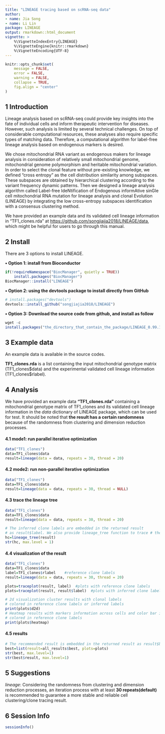 ---
title: "LINEAGE tracing based on scRNA-seq data"
author: 
- name: Jia Song
- name: Li Lin
package: LINEAGE
output: rmarkdown::html_document
vignette: >
    %\VignetteIndexEntry{LINEAGE}
    %\VignetteEngine{knitr::rmarkdown}
    %\VignetteEncoding{UTF-8}
---

```{r setup, include=FALSE}
knitr::opts_chunk$set(
    message = FALSE,
    error = FALSE,
    warning = FALSE,
    collapse = TRUE,
    fig.align = "center"
)
```

## 1 Introduction

Lineage analysis based on scRNA-seq could provide key insights into the fate of individual cells and inform therapeutic intervention for diseases. However, such analysis is limited by several technical challenges. On top of considerable computational resources, these analyses also require specific types of matching data. Therefore, a computational algorithm for label-free lineage analysis based on endogenous markers is desired.

We chose mitochondrial RNA variant as endogenous makers for lineage analysis in consideration of relatively small mitochondrial genome, mitochondrial genome polymorphism and heritable mitochondrial variation. In order to select the clonal feature without pre-existing knowledge, we defined “cross entropy” as the cell distribution similarity among subspaces. These subspaces are obtained by hierarchical clustering according to the variant frequency dynamic patterns. Then we designed a lineage analysis algorithm called Label-free IdeNtification of Endogenous informAtive sinGle cell mitochondrial RNA mutation for lineage analysis and clonal Evolution (LINEAGE) by integrating the low cross-entropy subspaces identification with a consensus clustering method.

We have provided an example data and its validated cell lineage information in “TF1_clones.rda” at <https://github.com/songjiajia2018/LINEAGE/data>, which might be helpful for users to go through this manual.

## 2 Install

There are 3 options to install LINEAGE. 

**• Option 1: install from Bioconductor**
```{r option1, eval=FALSE}
if(!requireNamespace("BiocManager", quietly = TRUE))
    install.packages("BiocManager")
BiocManager::install("LINEAGE")
```

**• Option 2: using the devtools package to install directly from GitHub**
```{r option2, eval=FALSE}
# install.packages("devtools")
devtools::install_github("songjiajia2018/LINEAGE")
```

**• Option 3: Download the source code from github, and install as follow**
```{r option3, eval=FALSE}
wget -c 
install.packages("the_directory_that_contain_the_package/LINEAGE_0.99.1.tar.gz",repos=NULL,type="source")
```

## 3 Example data

An example data is available in the source codes.

**TF1_clones.rda** is a list containing the input mitochondrial genotype matrix (TF1_clones\$data) and the experimental validated cell lineage information (TF1_clones\$rlabel).

## 4 Analysis

We have provided an example data **“TF1_clones.rda”** containing a mitochondrial genotype matrix of TF1_clones and its validated cell lineage information in the *data* dictionary of LINEAGE package, which can be used for test. It should be noted that **the result has a certain randomness** because of the randomness from clustering and dimension reduction processes.

#### 4.1 mode1: run parallel iterative optimization
```{r mode1, eval=FALSE}
data("TF1_clones")
data=TF1_clones$data
result=lineage(data = data, repeats = 30, thread = 20)
```

#### 4.2 mode2: run non-parallel iterative optimization
```{r mode2, eval=FALSE}
data("TF1_clones")
data=TF1_clones$data
result=lineage(data = data, repeats = 30, thread = NULL)
```

#### 4.3 trace the lineage tree
```{r lineage_tree, eval=FALSE}
data("TF1_clones")
data=TF1_clones$data
result=lineage(data = data, repeats = 30, thread = 20)

# The inferred clone labels are embedded in the returned result
# as result$label. We also provide lineage_tree function to trace # the lineage tree of the returned result.
hc=lineage_tree(result)
str(hc, max.level = 1)
```

#### 4.4 visualization of the result
```{r plots, eval=FALSE}
data("TF1_clones")
data=TF1_clones$data
label=TF1_clones$rlabel    #reference clone labels
result=lineage(data = data, repeats = 30, thread = 20)

plots=traceplot(result, label)  #plots with reference clone labels
plots=traceplot(result, result$label)  #plots with inferred clone labels

# 2d visualization cluster results with clonal labels
# colored in reference clone labels or inferred labels
print(plots$d2d)
# Heatmap results with markers information across cells and color bar is
# colored in reference clone labels
print(plots$heatmap)
```

#### 4.5 results
```{r result, eval=FALSE}
# The recommended result is embedded in the returned result as result$best.
best=list(result=all_results$best, plots=plots)
str(best, max.level=1)
str(best$result, max.level=1)
```

## 5 Suggestions

*lineage*: Considering the randomness from clustering and dimension reduction processes, an iteration process with at least **30 repeats(default)** is recommended to guarantee a more stable and reliable cell clustering/clone tracing result.

## 6 Session Info

```{r}
sessionInfo()
```
